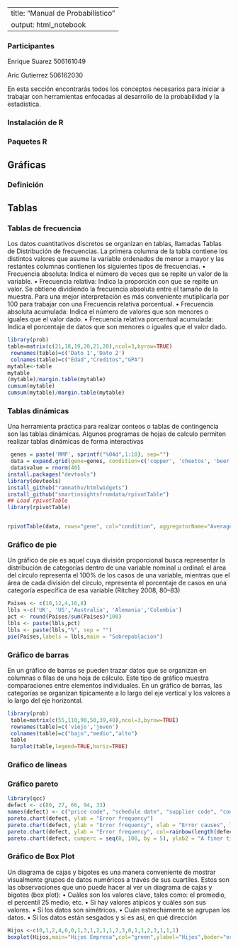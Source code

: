 
---
title: "Manual de Probabilístico"
output: html_notebook
---

### Participantes

Enrique Suarez  506161049

Aric Gutierrez  506162030

En esta sección encontrarás todos los conceptos necesarios para iniciar a trabajar con herramientas enfocadas al desarrollo de la probabilidad y la estadística.

### Instalación de R

### Paquetes R

## Gráficas

### Definición 

## Tablas

### Tablas de frecuencia 
Los datos cuantitativos discretos se organizan en tablas, llamadas Tablas de Distribución de
frecuencias. La primera columna de la tabla contiene los distintos valores que asume la variable
ordenados de menor a mayor y las restantes columnas contienen los siguientes tipos de frecuencias.
  • Frecuencia absoluta: Indica el número de veces que se repite un valor de la variable.
  • Frecuencia relativa: Indica la proporción con que se repite un valor. Se obtiene dividiendo la
  frecuencia absoluta entre el tamaño de la muestra. Para una mejor interpretación es más conveniente
  mutiplicarla por 100 para trabajar con una Frecuencia relativa porcentual.
  • Frecuencia absoluta acumulada: Indica el número de valores que son menores o iguales que el
  valor dado.
  • Frecuencia relativa porcentual acumulada: Indica el porcentaje de datos que son menores o
  iguales que el valor dado.

```r
library(prob)
table=matrix(c(21,18,19,20,21,20),ncol=3,byrow=TRUE)
 rownames(table)=c('Dato 1','Dato 2')
 colnames(table)=c("Edad","Creditos","GPA")
mytable<-table
mytable
(mytable)/margin.table(mytable)
cumsum(mytable)
cumsum(mytable)/margin.table(mytable)


```
### Tablas dinámicas
Una herramienta práctica para realizar conteos o tablas de contingencia son las tablas dinámicas. Algunos programas de hojas de calculo permiten realizar tablas dinámicas de forma interactivas
```r
 genes = paste('MMP', sprintf("%04d",1:10), sep="")
 data = expand.grid(gene=genes, condition=c('copper', 'cheetos', 'beer', 'pizza'))
 data$value = rnorm(40)
install.packages("devtools")
library(devtools)
install_github("ramnathv/htmlwidgets")
install_github("smartinsightsfromdata/rpivotTable")
## Load rpivotTable
library(rpivotTable)


rpivotTable(data, rows="gene", col="condition", aggregatorName="Average", vals="value")

```
### Gráfico de pie
Un gráfico de pie es aquel cuya división proporcional busca representar la distribución de categorías dentro de una variable nominal u ordinal: el área del círculo representa el 100% de los casos de una variable, mientras que el área de cada división del círculo, representa el porcentaje de casos en una categoría específica de esa variable (Ritchey 2008, 80–83)
```r
Países <- c(10,12,4,16,8)
lbls <-c('UK', 'US','Australia', 'Alemania','Colombia')
pct <- round(Países/sum(Países)*100)
lbls <- paste(lbls,pct)
lbls <- paste(lbls,"%", sep = "")
pie(Países,labels = lbls,main = "Sobrepoblación")
```

### Gráfico de barras
En un gráfico de barras se pueden trazar datos que se organizan en columnas o filas de una hoja de
cálculo. Este tipo de gráfico muestra comparaciones entre elementos individuales. En un gráfico de
barras, las categorías se organizan típicamente a lo largo del eje vertical y los valores a lo largo del
eje horizontal.
```r
library(prob)
 table=matrix(c(55,110,90,50,39,40),ncol=3,byrow=TRUE)
 rownames(table)=c('viejo','joven')
 colnames(table)=c("bajo","medio","alto")
 table
 barplot(table,legend=TRUE,horiz=TRUE)
```
### Gráfico de lineas

### Gráfico pareto

```r
library(qcc)
defect <- c(80, 27, 66, 94, 33)
names(defect) <- c("price code", "schedule date", "supplier code", "contact num.", "part num.")
pareto.chart(defect, ylab = "Error frequency")
pareto.chart(defect, ylab = "Error frequency", xlab = "Error causes", las=1)
pareto.chart(defect, ylab = "Error frequency", col=rainbow(length(defect)))
pareto.chart(defect, cumperc = seq(0, 100, by = 5), ylab2 = "A finer tickmarks grid")

```

### Gráfico de Box Plot
Un diagrama de cajas y bigotes es una manera conveniente de mostrar visualmente grupos de datos
numéricos a través de sus cuartiles.
Estos son las observaciones que uno puede hacer al ver un diagrama de cajas y bigotes (box plot):
  • Cuáles son los valores clave, tales como: el promedio, el percentil 25 medio, etc.
  • Si hay valores atípicos y cuáles son sus valores.
  • Si los datos son simétricos.
  • Cuán estrechamente se agrupan los datos.
  • Si los datos están sesgados y si es así, en qué dirección
```r
Hijos <-c(0,1,2,4,0,0,1,3,1,2,1,1,2,3,0,1,1,2,3,1,1,1)
boxplot(Hijos,main="Hijos Empresa",col="green",ylabel="Hijos",boder="orange")
```



